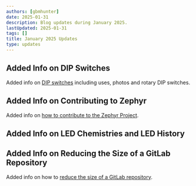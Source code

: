 ```yaml
---
authors: [gbmhunter]
date: 2025-01-31
description: Blog updates during January 2025.
lastUpdated: 2025-01-31
tags: []
title: January 2025 Updates
type: updates
---
```


## Added Info on DIP Switches

Added info on [DIP switches](/electronics/components/switches/#dip-switches) including uses, photos and rotary DIP switches.

## Added Info on Contributing to Zephyr

Added info on [how to contribute to the Zephyr Project]().

## Added Info on LED Chemistries and LED History

## Added Info on Reducing the Size of a GitLab Repository

Added info on how to [reduce the size of a GitLab repository](/programming/version-control-systems/gitlab/#cleaning-up-the-repo).
